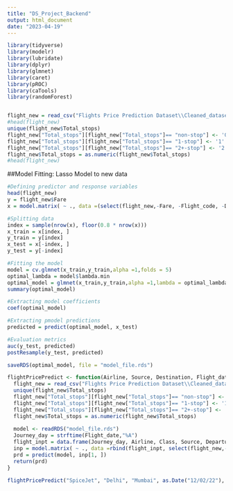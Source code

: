 ```yaml
---
title: "DS_Project_Backend"
output: html_document
date: "2023-04-19"
---
```


```r
library(tidyverse)
library(modelr)
library(lubridate)
library(dplyr)
library(glmnet)
library(caret)
library(pROC)
library(caTools)
library(randomForest)


flight_new = read_csv("Flights Price Prediction Dataset\\Cleaned_dataset.csv", show_col_types = FALSE)
#head(flight_new)
unique(flight_new$Total_stops)
flight_new["Total_stops"][flight_new["Total_stops"]== "non-stop"] <- '0'
flight_new["Total_stops"][flight_new["Total_stops"]== "1-stop"] <- '1'
flight_new["Total_stops"][flight_new["Total_stops"]== "2+-stop"] <- '2'
flight_new$Total_stops = as.numeric(flight_new$Total_stops)
#head(flight_new)
```

##Model Fitting: Lasso Model to new data
```r
#Defining predictor and response variables
head(flight_new)
y = flight_new$Fare
x = model.matrix( ~ ., data =(select(flight_new,-Fare, -Flight_code, -Date_of_journey, -Duration_in_hours)))

#Splitting data
index = sample(nrow(x), floor(0.8 * nrow(x)))
x_train = x[index, ]
y_train = y[index]
x_test = x[-index, ]
y_test = y[-index]

#Fitting the model
model = cv.glmnet(x_train,y_train,alpha =1,folds = 5)
optimal_lambda = model$lambda.min
optimal_model = glmnet(x_train,y_train,alpha =1,lambda = optimal_lambda)
summary(optimal_model)

#Extracting model coefficients
coef(optimal_model)
```

```r
#Extracting pmodel predictions
predicted = predict(optimal_model, x_test)

#Evaluation metrics
auc(y_test, predicted)
postResample(y_test, predicted)

saveRDS(optimal_model, file = "model_file.rds")

```

```r

flightPricePredict <- function(Airline, Source, Destination, Flight_date, Days_left, Class, Total_stops, Arrival, Departure){
  flight_new = read_csv("Flights Price Prediction Dataset\\Cleaned_dataset.csv", show_col_types = FALSE)
  unique(flight_new$Total_stops)
  flight_new["Total_stops"][flight_new["Total_stops"]== "non-stop"] <- '0'
  flight_new["Total_stops"][flight_new["Total_stops"]== "1-stop"] <- '1'
  flight_new["Total_stops"][flight_new["Total_stops"]== "2+-stop"] <- '2'
  flight_new$Total_stops = as.numeric(flight_new$Total_stops)
  
  model <- readRDS("model_file.rds")
  Journey_day = strftime(Flight_date,"%A") 
  flight_inpt = data.frame(Journey_day, Airline, Class, Source, Departure, Total_stops, Arrival, Destination, Days_left)
  inp = model.matrix( ~ ., data =rbind(flight_inpt, select(flight_new,-Fare, -Flight_code, -Date_of_journey, -Duration_in_hours)))
  prd = predict(model, inp[1, ])
  return(prd)
}

flightPricePredict("SpiceJet", "Delhi", "Mumbai", as.Date("12/02/22"), 15, "Economy", 0, "Before 6 AM", "6 AM - 12 PM") 

```